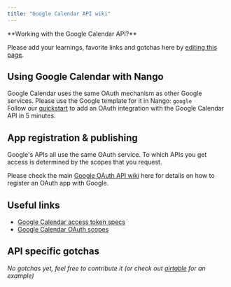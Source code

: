 ```yaml
---
title: "Google Calendar API wiki"
---
```


<Info>
**Working with the Google Calendar API?**

Please add your learnings, favorite links and gotchas here by
[editing this page](https://github.com/nangohq/nango/tree/master/docs/docs/providers/google-calendar.md).

</Info>

## Using Google Calendar with Nango[](#using-google-calendar-with-nango "Direct link to Using Google Calendar with Nango")

Google Calendar uses the same OAuth mechanism as other Google services. Please
use the Google template for it in Nango: `google`  
Follow our [quickstart](/quickstart) to add an OAuth integration with the Google
Calendar API in 5 minutes.

## App registration & publishing[](#app-registration--publishing "Direct link to App registration & publishing")

Google's APIs all use the same OAuth service. To which APIs you get access is
determined by the scopes that you request.

Please check the main [Google OAuth API wiki](/providers/google) here for
details on how to register an OAuth app with Google.

## Useful links[](#useful-links "Direct link to Useful links")

- [Google Calendar access token specs](https://cloud.google.com/iam/docs/reference/sts/rest/v1/TopLevel/token#response-body)
- [Google Calendar OAuth scopes](https://developers.google.com/identity/protocols/oauth2/scopes#calendar)

## API specific gotchas[](#api-specific-gotchas "Direct link to API specific gotchas")

_No gotchas yet, feel free to contribute it (or check out
[airtable](/providers/airtable) for an example)_
